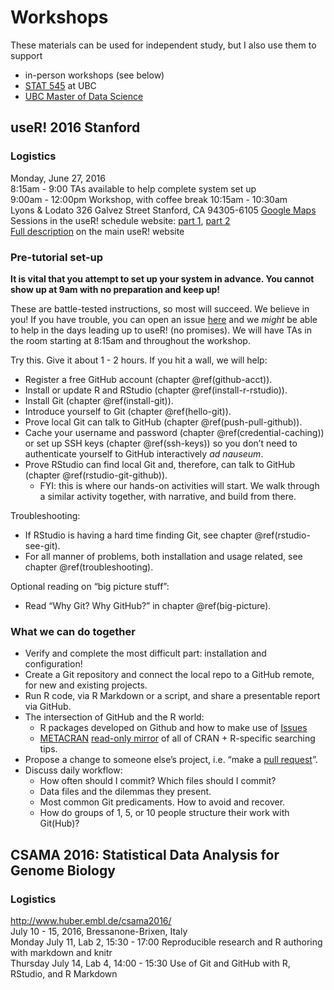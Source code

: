 # Workshops

These materials can be used for independent study, but I also use them to support

  * in-person workshops (see below)
  * [STAT 545](http://stat545.com) at UBC
  * [UBC Master of Data Science](http://masterdatascience.science.ubc.ca)

## useR! 2016 Stanford

### Logistics

Monday, June 27, 2016  
8:15am - 9:00 TAs available to help complete system set up  
9:00am - 12:00pm Workshop, with coffee break 10:15am - 10:30am  
Lyons & Lodato 326 Galvez Street Stanford, CA 94305-6105 [Google Maps](https://goo.gl/maps/wkvKkBkbs1J2)  
Sessions in the useR! schedule website: [part 1](http://schedule.user2016.org/event/7Bad/using-git-and-github-with-r-rstudio-and-r-markdown-part-1), [part 2](http://schedule.user2016.org/event/7Bav/using-git-and-github-with-r-rstudio-and-r-markdown-part-2)  
[Full description](http://user2016.org/tutorials/01.html) on the main useR! website  

### Pre-tutorial set-up

**It is vital that you attempt to set up your system in advance. You cannot show up at 9am with no preparation and keep up!**

These are battle-tested instructions, so most will succeed. We believe in you! If you have trouble, you can open an issue [here](https://github.com/jennybc/happy-git-with-r/issues) and we *might* be able to help in the days leading up to useR! (no promises). We will have TAs in the room starting at 8:15am and throughout the workshop.

Try this. Give it about 1 - 2 hours. If you hit a wall, we will help:

  * Register a free GitHub account (chapter \@ref(github-acct)).
  * Install or update R and RStudio (chapter \@ref(install-r-rstudio)).
  * Install Git (chapter \@ref(install-git)).
  * Introduce yourself to Git (chapter \@ref(hello-git)).
  * Prove local Git can talk to GitHub (chapter \@ref(push-pull-github)).
  * Cache your username and password (chapter \@ref(credential-caching)) or set up SSH keys (chapter \@ref(ssh-keys)) so you don't need to authenticate yourself to GitHub interactively *ad nauseum*.
  * Prove RStudio can find local Git and, therefore, can talk to GitHub (chapter \@ref(rstudio-git-github)).
    - FYI: this is where our hands-on activities will start. We walk through a similar activity together, with narrative, and build from there.

Troubleshooting:

  * If RStudio is having a hard time finding Git, see chapter \@ref(rstudio-see-git).
  * For all manner of problems, both installation and usage related, see chapter \@ref(troubleshooting).
  
Optional reading on "big picture stuff":

  * Read "Why Git? Why GitHub?" in chapter \@ref(big-picture).
    
### What we can do together

  * Verify and complete the most difficult part: installation and configuration!
  * Create a Git repository and connect the local repo to a GitHub remote, for new and existing projects.
  * Run R code, via R Markdown or a script, and share a presentable report via GitHub.
  * The intersection of GitHub and the R world:
    - R packages developed on Github and how to make use of [Issues](https://guides.github.com/features/issues/)
    - [METACRAN](http://www.r-pkg.org) [read-only mirror](https://github.com/cran) of all of CRAN + R-specific searching tips.
  * Propose a change to someone else's project, i.e. "make a [pull request](https://help.github.com/articles/using-pull-requests/)".
  * Discuss daily workflow:
    - How often should I commit? Which files should I commit?
    - Data files and the dilemmas they present.
    - Most common Git predicaments. How to avoid and recover.
    - How do groups of 1, 5, or 10 people structure their work with Git(Hub)?

## CSAMA 2016: Statistical Data Analysis for Genome Biology

### Logistics

<http://www.huber.embl.de/csama2016/>  
July 10 - 15, 2016, Bressanone-Brixen, Italy  
Monday July 11, Lab 2, 15:30 - 17:00 Reproducible research and R authoring with markdown and knitr  
Thursday July 14, Lab 4, 14:00 - 15:30 Use of Git and GitHub with R, RStudio, and R Markdown
